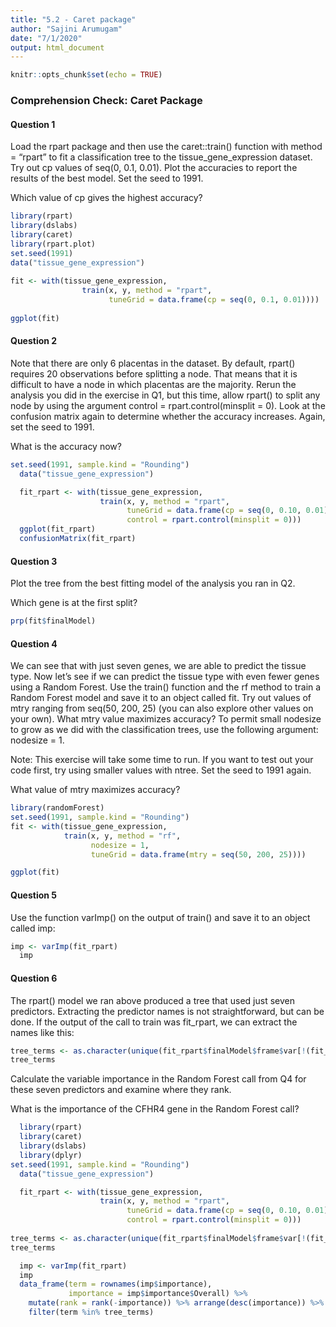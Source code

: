 ```yaml
---
title: "5.2 - Caret package"
author: "Sajini Arumugam"
date: "7/1/2020"
output: html_document
---
```


```r
knitr::opts_chunk$set(echo = TRUE)
```

### **Comprehension Check: Caret Package**  

#### **Question 1**  
Load the rpart package and then use the caret::train() function with method = "rpart" to fit a classification tree to the tissue_gene_expression dataset. Try out cp values of seq(0, 0.1, 0.01). Plot the accuracies to report the results of the best model. Set the seed to 1991.

Which value of cp gives the highest accuracy?

```r
library(rpart)          
library(dslabs)
library(caret)
library(rpart.plot)
set.seed(1991)
data("tissue_gene_expression")
    
fit <- with(tissue_gene_expression, 
                train(x, y, method = "rpart",
                      tuneGrid = data.frame(cp = seq(0, 0.1, 0.01))))
    
ggplot(fit)
```

#### **Question 2**  
Note that there are only 6 placentas in the dataset. By default, rpart() requires 20 observations before splitting a node. That means that it is difficult to have a node in which placentas are the majority. Rerun the analysis you did in the exercise in Q1, but this time, allow rpart() to split any node by using the argument control = rpart.control(minsplit = 0). Look at the confusion matrix again to determine whether the accuracy increases. Again, set the seed to 1991.

What is the accuracy now?

```r
set.seed(1991, sample.kind = "Rounding")
  data("tissue_gene_expression")

  fit_rpart <- with(tissue_gene_expression, 
                    train(x, y, method = "rpart",
                          tuneGrid = data.frame(cp = seq(0, 0.10, 0.01)),
                          control = rpart.control(minsplit = 0)))
  ggplot(fit_rpart)
  confusionMatrix(fit_rpart)
```

#### **Question 3**  
Plot the tree from the best fitting model of the analysis you ran in Q2.

Which gene is at the first split?

```r
prp(fit$finalModel)
```

#### **Question 4**  
We can see that with just seven genes, we are able to predict the tissue type. Now let's see if we can predict the tissue type with even fewer genes using a Random Forest. Use the train() function and the rf method to train a Random Forest model and save it to an object called fit. Try out values of mtry ranging from seq(50, 200, 25) (you can also explore other values on your own). What mtry value maximizes accuracy? To permit small nodesize to grow as we did with the classification trees, use the following argument: nodesize = 1.

Note: This exercise will take some time to run. If you want to test out your code first, try using smaller values with ntree. Set the seed to 1991 again.

What value of mtry maximizes accuracy?

```r
library(randomForest)
set.seed(1991, sample.kind = "Rounding")
fit <- with(tissue_gene_expression, 
            train(x, y, method = "rf", 
                  nodesize = 1,
                  tuneGrid = data.frame(mtry = seq(50, 200, 25))))

ggplot(fit)
```

#### **Question 5**  
Use the function varImp() on the output of train() and save it to an object called imp:

```r
imp <- varImp(fit_rpart)
  imp
```


#### **Question 6**  
The rpart() model we ran above produced a tree that used just seven predictors. Extracting the predictor names is not straightforward, but can be done. If the output of the call to train was fit_rpart, we can extract the names like this:

```r
tree_terms <- as.character(unique(fit_rpart$finalModel$frame$var[!(fit_rpart$finalModel$frame$var == "<leaf>")]))
tree_terms
```

Calculate the variable importance in the Random Forest call from Q4 for these seven predictors and examine where they rank.

What is the importance of the CFHR4 gene in the Random Forest call?

```r
  library(rpart)
  library(caret)
  library(dslabs)
  library(dplyr)
set.seed(1991, sample.kind = "Rounding")
  data("tissue_gene_expression")

  fit_rpart <- with(tissue_gene_expression, 
                    train(x, y, method = "rpart",
                          tuneGrid = data.frame(cp = seq(0, 0.10, 0.01)),
                          control = rpart.control(minsplit = 0)))
 
tree_terms <- as.character(unique(fit_rpart$finalModel$frame$var[!(fit_rpart$finalModel$frame$var == "<leaf>")]))
tree_terms

  imp <- varImp(fit_rpart)
  imp
  data_frame(term = rownames(imp$importance), 
             importance = imp$importance$Overall) %>%
    mutate(rank = rank(-importance)) %>% arrange(desc(importance)) %>%
    filter(term %in% tree_terms) 
  
```

